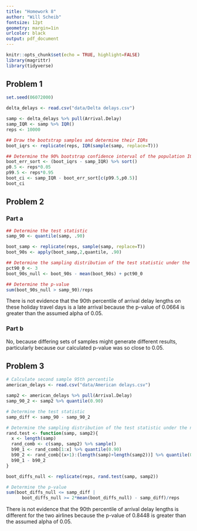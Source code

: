 ```yaml
---
title: "Homework 8" 
author: "Will Scheib"
fontsize: 12pt
geometry: margin=1in
urlcolor: black
output: pdf_document
---
```


```r
knitr::opts_chunk$set(echo = TRUE, highlight=FALSE)
library(magrittr)
library(tidyverse)
```

## Problem 1
```r
set.seed(06072000)

delta_delays <- read.csv("data/Delta delays.csv")

samp <- delta_delays %>% pull(Arrival.Delay)
samp_IQR <- samp %>% IQR()
reps <- 10000

## Draw the bootstrap samples and determine their IQRs
boot_iqrs <- replicate(reps, IQR(sample(samp, replace=T)))

## Determine the 90% bootstrap confidence interval of the population IQR
boot_err_sort <- (boot_iqrs - samp_IQR) %>% sort()
p0.5 <- reps*0.05
p99.5 <- reps*0.95
boot_ci <- samp_IQR - boot_err_sort[c(p99.5,p0.5)]
boot_ci
```


\newpage
## Problem 2
### Part a
```r
## Determine the test statistic 
samp_90 <- quantile(samp, .90)

boot_samp <- replicate(reps, sample(samp, replace=T))
boot_90s <- apply(boot_samp,2,quantile, .90)

## Determine the sampling distribution of the test statistic under the null hypothesis
pct90_0 <- 3
boot_90s_null <- boot_90s - mean(boot_90s) + pct90_0

## Determine the p-value
sum(boot_90s_null > samp_90)/reps
```
There is not evidence that the 90th percentile of arrival delay lengths on these holiday travel days is a late arrival because the p-value of 0.0664 is greater than the assumed alpha of 0.05.

### Part b
No, because differing sets of samples might generate different results, particularly because our calculated p-value was so close to 0.05.

\newpage  
## Problem 3
```r
# Calculate second sample 95th percentile
american_delays <- read.csv("data/American delays.csv")

samp2 <- american_delays %>% pull(Arrival.Delay)
samp_90_2 <- samp2 %>% quantile(0.90)

# Determine the test statistic 
samp_diff <- samp_90 - samp_90_2

# Determine the sampling distribution of the test statistic under the null hypothesis
rand.test <- function(samp, samp2){
  x <- length(samp)
  rand_comb <- c(samp, samp2) %>% sample()
  b90_1 <- rand_comb[1:x] %>% quantile(0.90)
  b90_2 <- rand_comb[(x+1):(length(samp)+length(samp2))] %>% quantile(0.90)
  b90_1 - b90_2
}

boot_diffs_null <- replicate(reps, rand.test(samp, samp2))

# Determine the p-value
sum(boot_diffs_null <= samp_diff | 
      boot_diffs_null >= 2*mean(boot_diffs_null) - samp_diff)/reps
```
There is not evidence that the 90th percentile of arrival delay lengths is different for the two airlines because the p-value of 0.8448 is greater than the assumed alpha of 0.05.
